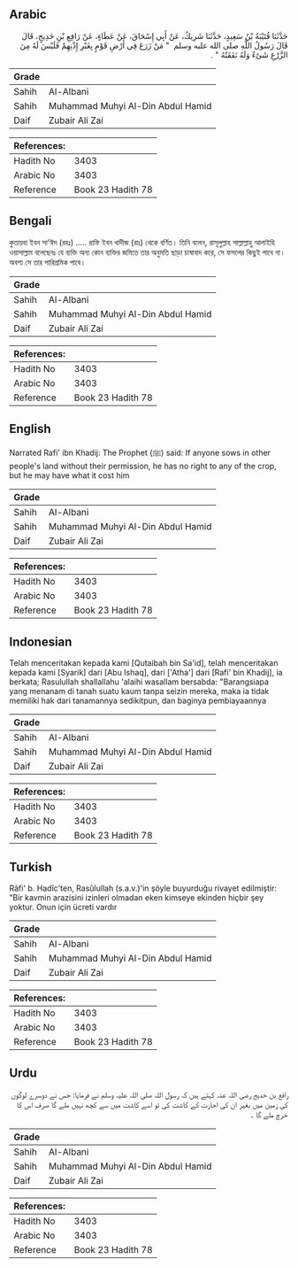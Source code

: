 ## Arabic


<div dir="rtl" lang="ar" style={{fontSize:'larger',backgroundColor:'#f8f9fa',padding:20}}>
حَدَّثَنَا قُتَيْبَةُ بْنُ سَعِيدٍ، حَدَّثَنَا شَرِيكٌ، عَنْ أَبِي إِسْحَاقَ، عَنْ عَطَاءٍ، عَنْ رَافِعِ بْنِ خَدِيجٍ، قَالَ قَالَ رَسُولُ اللَّهِ صلى الله عليه وسلم ‏ "‏ مَنْ زَرَعَ فِي أَرْضِ قَوْمٍ بِغَيْرِ إِذْنِهِمْ فَلَيْسَ لَهُ مِنَ الزَّرْعِ شَىْءٌ وَلَهُ نَفَقَتُهُ ‏"‏ ‏.‏
</div>
<div style={{backgroundColor:'#f8f9fa',padding:20, marginBottom: 10}}><table> <thead> <tr> <th>Grade</th> <th></th> </tr> </thead> <tbody> <tr><td>Sahih</td><td>Al-Albani</td></tr><tr><td>Sahih</td><td>Muhammad Muhyi Al-Din Abdul Hamid</td></tr><tr><td>Daif</td><td>Zubair Ali Zai</td></tr></tbody></table><table> <thead> <tr> <th>References:</th> <th></th> </tr> </thead> <tbody><tr><td>Hadith No</td><td>3403</td></tr><tr><td>Arabic No</td><td>3403</td></tr><tr><td>Reference</td><td>Book 23 Hadith 78</td></tr></tbody></table></div>

## Bengali


<div dir="ltr" lang="bn" style={{fontSize:'larger',backgroundColor:'#f8f9fa',padding:20}}>
কুতায়বা ইবন সা'ঈদ (রহঃ) ..... রাফি ইবন খাদীজ (রাঃ) থেকে বর্ণিত। তিনি বলেন, রাসূলুল্লাহ সাল্লাল্লাহু আলাইহি ওয়াসাল্লাম বলেছেনঃ যে ব্যক্তি অন্য কোন ব্যক্তির জমিতে তার অনুমতি ছাড়া চাষাবাদ করে, সে ফসলের কিছুই পাবে না। অবশ্য সে তার পারিশ্রমিক পাবে।
</div>
<div style={{backgroundColor:'#f8f9fa',padding:20, marginBottom: 10}}><table> <thead> <tr> <th>Grade</th> <th></th> </tr> </thead> <tbody> <tr><td>Sahih</td><td>Al-Albani</td></tr><tr><td>Sahih</td><td>Muhammad Muhyi Al-Din Abdul Hamid</td></tr><tr><td>Daif</td><td>Zubair Ali Zai</td></tr></tbody></table><table> <thead> <tr> <th>References:</th> <th></th> </tr> </thead> <tbody><tr><td>Hadith No</td><td>3403</td></tr><tr><td>Arabic No</td><td>3403</td></tr><tr><td>Reference</td><td>Book 23 Hadith 78</td></tr></tbody></table></div>

## English


<div dir="ltr" lang="en" style={{fontSize:'larger',backgroundColor:'#f8f9fa',padding:20}}>
Narrated Rafi' ibn Khadij: The Prophet (ﷺ) said: If anyone sows in other people's land without their permission, he has no right to any of the crop, but he may have what it cost him
</div>
<div style={{backgroundColor:'#f8f9fa',padding:20, marginBottom: 10}}><table> <thead> <tr> <th>Grade</th> <th></th> </tr> </thead> <tbody> <tr><td>Sahih</td><td>Al-Albani</td></tr><tr><td>Sahih</td><td>Muhammad Muhyi Al-Din Abdul Hamid</td></tr><tr><td>Daif</td><td>Zubair Ali Zai</td></tr></tbody></table><table> <thead> <tr> <th>References:</th> <th></th> </tr> </thead> <tbody><tr><td>Hadith No</td><td>3403</td></tr><tr><td>Arabic No</td><td>3403</td></tr><tr><td>Reference</td><td>Book 23 Hadith 78</td></tr></tbody></table></div>

## Indonesian


<div dir="ltr" lang="id" style={{fontSize:'larger',backgroundColor:'#f8f9fa',padding:20}}>
Telah menceritakan kepada kami [Qutaibah bin Sa'id], telah menceritakan kepada kami [Syarik] dari [Abu Ishaq], dari ['Atha'] dari [Rafi' bin Khadij], ia berkata; Rasulullah shallallahu 'alaihi wasallam bersabda: "Barangsiapa yang menanam di tanah suatu kaum tanpa seizin mereka, maka ia tidak memiliki hak dari tanamannya sedikitpun, dan baginya pembiayaannya
</div>
<div style={{backgroundColor:'#f8f9fa',padding:20, marginBottom: 10}}><table> <thead> <tr> <th>Grade</th> <th></th> </tr> </thead> <tbody> <tr><td>Sahih</td><td>Al-Albani</td></tr><tr><td>Sahih</td><td>Muhammad Muhyi Al-Din Abdul Hamid</td></tr><tr><td>Daif</td><td>Zubair Ali Zai</td></tr></tbody></table><table> <thead> <tr> <th>References:</th> <th></th> </tr> </thead> <tbody><tr><td>Hadith No</td><td>3403</td></tr><tr><td>Arabic No</td><td>3403</td></tr><tr><td>Reference</td><td>Book 23 Hadith 78</td></tr></tbody></table></div>

## Turkish


<div dir="ltr" lang="tr" style={{fontSize:'larger',backgroundColor:'#f8f9fa',padding:20}}>
Râfi' b. Hadîc'ten, Rasûlullah (s.a.v.)'in şöyle buyurduğu rivayet edilmiştir: "Bir kavmin arazisini izinleri olmadan eken kimseye ekinden hiçbir şey yoktur. Onun için ücreti vardır
</div>
<div style={{backgroundColor:'#f8f9fa',padding:20, marginBottom: 10}}><table> <thead> <tr> <th>Grade</th> <th></th> </tr> </thead> <tbody> <tr><td>Sahih</td><td>Al-Albani</td></tr><tr><td>Sahih</td><td>Muhammad Muhyi Al-Din Abdul Hamid</td></tr><tr><td>Daif</td><td>Zubair Ali Zai</td></tr></tbody></table><table> <thead> <tr> <th>References:</th> <th></th> </tr> </thead> <tbody><tr><td>Hadith No</td><td>3403</td></tr><tr><td>Arabic No</td><td>3403</td></tr><tr><td>Reference</td><td>Book 23 Hadith 78</td></tr></tbody></table></div>

## Urdu


<div dir="rtl" lang="ur" style={{fontSize:'larger',backgroundColor:'#f8f9fa',padding:20}}>
رافع بن خدیج رضی اللہ عنہ کہتے ہیں کہ رسول اللہ صلی اللہ علیہ وسلم نے فرمایا: جس نے دوسرے لوگوں کی زمین میں بغیر ان کی اجازت کے کاشت کی تو اسے کاشت میں سے کچھ نہیں ملے گا صرف اس کا خرچ ملے گا ۔
</div>
<div style={{backgroundColor:'#f8f9fa',padding:20, marginBottom: 10}}><table> <thead> <tr> <th>Grade</th> <th></th> </tr> </thead> <tbody> <tr><td>Sahih</td><td>Al-Albani</td></tr><tr><td>Sahih</td><td>Muhammad Muhyi Al-Din Abdul Hamid</td></tr><tr><td>Daif</td><td>Zubair Ali Zai</td></tr></tbody></table><table> <thead> <tr> <th>References:</th> <th></th> </tr> </thead> <tbody><tr><td>Hadith No</td><td>3403</td></tr><tr><td>Arabic No</td><td>3403</td></tr><tr><td>Reference</td><td>Book 23 Hadith 78</td></tr></tbody></table></div>
